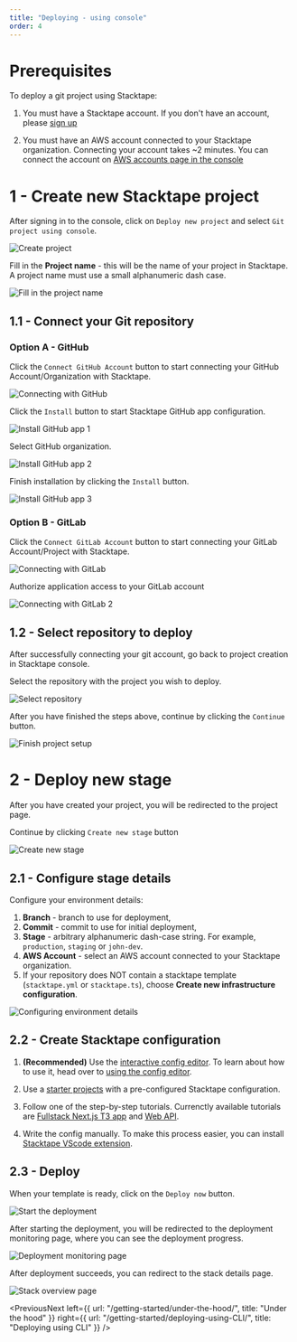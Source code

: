 ```yaml
---
title: "Deploying - using console"
order: 4
---
```


# Prerequisites

To deploy a git project using Stacktape:

1. You must have a Stacktape account. If you don't have an account, please
   [sign up](https://console.stacktape.com/sign-up)

2. You must have an AWS account connected to your Stacktape organization. Connecting your account takes ~2 minutes. You
   can connect the account on [AWS accounts page in the console](https://console.stacktape.com/aws-accounts)

# 1 - Create new Stacktape project

After signing in to the console, click on `Deploy new project` and select `Git project using console`.

![Create project](../static/getting-started/first-deploy/docs1.png)

Fill in the **Project name** - this will be the name of your project in Stacktape. A project name must use a small
alphanumeric dash case.

![Fill in the project name](../static/connect-gitlab/1.png)

## 1.1 - Connect your Git repository

### Option A - GitHub

Click the `Connect GitHub Account` button to start connecting your GitHub Account/Organization with Stacktape.

![Connecting with GitHub](../static/getting-started/first-deploy/docsgithub1.png)

Click the `Install` button to start Stacktape GitHub app configuration.

![Install GitHub app 1](../static/getting-started/first-deploy/docsinstall.png)

Select GitHub organization.

![Install GitHub app 2](../static/getting-started/first-deploy/docsgithubconnect3.png)

Finish installation by clicking the `Install` button.

![Install GitHub app 3](../static/getting-started/first-deploy/docsgithubconnect4.png)

### Option B - GitLab

Click the `Connect GitLab Account` button to start connecting your GitLab Account/Project with Stacktape.

![Connecting with GitLab](../static/connect-gitlab/1.png)

Authorize application access to your GitLab account

![Connecting with GitLab 2](../static/connect-gitlab/2.png)

## 1.2 - Select repository to deploy

After successfully connecting your git account, go back to project creation in Stacktape console.

Select the repository with the project you wish to deploy.

![Select repository](../static/getting-started/first-deploy/docsgithub2.png)

After you have finished the steps above, continue by clicking the `Continue` button.

![Finish project setup](../static/getting-started/first-deploy/docs2.3.png)

# 2 - Deploy new stage

After you have created your project, you will be redirected to the project page.

Continue by clicking `Create new stage` button

![Create new stage](../static/getting-started/first-deploy/project4.png)

## 2.1 - Configure stage details

Configure your environment details:

1. **Branch** - branch to use for deployment,
2. **Commit** - commit to use for initial deployment,
3. **Stage** - arbitrary alphanumeric dash-case string. For example, `production`, `staging` or `john-dev`.
4. **AWS Account** - select an AWS account connected to your Stacktape organization.
5. If your repository does NOT contain a stacktape template (`stacktape.yml` or `stacktape.ts`), choose **Create new
   infrastructure configuration**.

![Configuring environment details](../static/getting-started/first-deploy/docs4.png)

## 2.2 - Create Stacktape configuration

1.  **(Recommended)** Use the [interactive config editor](https://console.stacktape.com/template-editor). To learn about
    how to use it, head over to [using the config editor](/getting-started/using-config-editor).

2.  Use a [starter projects](/getting-started/starter-project) with a pre-configured Stacktape configuration.

3.  Follow one of the step-by-step tutorials. Currenctly available tutorials are
    [Fullstack Next.js T3 app](/tutorials/t3-nextjs-app) and [Web API](/tutorials/web-api).

4.  Write the config manually. To make this process easier, you can install
    [Stacktape VScode extension](https://marketplace.visualstudio.com/items?itemName=stacktape.vscode-stacktape).

## 2.3 - Deploy

When your template is ready, click on the `Deploy now` button.

![Start the deployment](../static/getting-started/first-deploy/docscode4.png)

After starting the deployment, you will be redirected to the deployment monitoring page, where you can see the
deployment progress.

![Deployment monitoring page](../static/getting-started/first-deploy/docs13.png)

After deployment succeeds, you can redirect to the stack details page.

![Stack overview page](../static/getting-started/first-deploy/docs14.png)

<PreviousNext
  left={{ url: "/getting-started/under-the-hood/", title: "Under the hood" }}
  right={{ url: "/getting-started/deploying-using-CLI/", title: "Deploying using CLI" }}
/>
